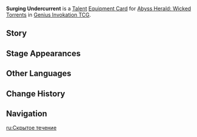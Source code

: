 {{Genius Invokation TCG Infobox
|id = 222031
|image = Surging Undercurrent Equipment Card.png
|type = Equipment Card
|group = Talent
|character = Abyss Herald: Wicked Torrents
|effect = '''When played:''' If '''Abyss Herald: Wicked Torrents''', who has this card equipped, has already triggered '''[[Watery Rebirth]]''', then create 1 '''Curse of the Undercurrent''' on the opposing playing field.<br>When '''Abyss Herald: Wicked Torrents''', who has this card equipped, is defeated or triggers '''Watery Rebirth''': Create 1 '''Curse of the Undercurrent''' on the opposing playing field.<br><br>'''Curse of the Undercurrent'''<br>When character(s) on this side of the playing field use Elemental Skills or Elemental Bursts: They must spend 1 extra Elemental Die.<br><u>Usage(s)</u>: 2
|matching = 1
|element  = Hydro
|source1   = Tavern Challenge
}}
'''Surging Undercurrent ''' is a [[Talent Card|Talent]] [[Equipment Card]] for [[Abyss Herald: Wicked Torrents (Character Card)|Abyss Herald: Wicked Torrents]] in [[Genius Invokation TCG]].

==Story==
{{Description|"Destruction inexorable!"|title=Abyss Herald: Surging Undercurrent}}

==Stage Appearances==
{{Genius Invokation TCG Stage Appearances}}

==Other Languages==
{{Other Languages
|en       = Surging Undercurrent
|zhs      = 暗流涌动
|zhs_rm   = 
|zht      = 暗流湧動
|zht_rm   = 
|zh_tl    = 
|ja       = 渦巻く暗流
|ja_rm    = Uzumaku Anryuu
|ja_tl    = Whirling Undercurrent 
|ko       = 솟구치는 암류
|ko_rm    = 
|ko_tl    = 
|es       = Impulso torrencial
|es_tl    = Torrential Impulse
|fr       = Courant sous-jacent
|fr_tl    = Underlying Current
|ru       = Скрытое течение
|ru_tl    = Hidden Current
|th       = Surging Undercurrent
|vi       = Dòng Nước Ngầm Trào Dâng
|vi_tl    = 
|de       = Pulsierende Unterströmung
|de_tl    = Pulsing Undercurrent
|id       = Surging Undercurrent
|pt       = Corrente Torrencial
|pt_tl    = 
|tr       = Yükselen Alt Akıntı
|tr_tl    = 
|it       = Sottocorrente impetuosa
|it_tl    = 
}}

==Change History==
{{Change History|4.6}}

==Navigation==
{{Genius Invokation TCG Navbox|Equipment Card}}

[[ru:Скрытое течение]]